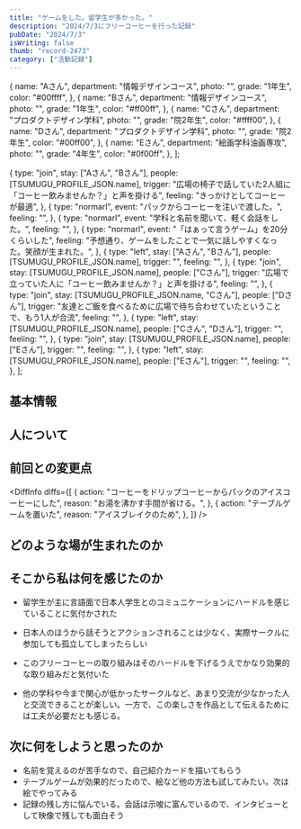 ```yaml
---
title: "ゲームをした。留学生が多かった。"
description: "2024/7/3にフリーコーヒーを行った記録"
pubDate: "2024/7/3"
isWriting: false
thumb: "record-2473"
category: ["活動記録"]
---
```



  {
    name: "Aさん",
    department: "情報デザインコース",
    photo: "",
    grade: "1年生",
    color: "#00ffff",
  },
  {
    name: "Bさん",
    department: "情報デザインコース",
    photo: "",
    grade: "1年生",
    color: "#ff00ff",
  },
  {
    name: "Cさん",
    department: "プロダクトデザイン学科",
    photo: "",
    grade: "院2年生",
    color: "#ffff00",
  },
  {
    name: "Dさん",
    department: "プロダクトデザイン学科",
    photo: "",
    grade: "院2年生",
    color: "#00ff00",
  },
  {
    name: "Eさん",
    department: "絵画学科油画専攻",
    photo: "",
    grade: "4年生",
    color: "#0f00ff",
  },
];

  {
    type: "join",
    stay: ["Aさん", "Bさん"],
    people: [TSUMUGU_PROFILE_JSON.name],
    trigger:
      "広場の椅子で話していた2人組に「コーヒー飲みませんか？」と声を掛ける",
    feeling: "きっかけとしてコーヒーが最適",
  },
  {
    type: "normarl",
    event: "パックからコーヒーを注いで渡した。",
    feeling: "",
  },
  {
    type: "normarl",
    event: "学科と名前を聞いて、軽く会話をした。",
    feeling: "",
  },
  {
    type: "normarl",
    event: "「はぁって言うゲーム」を20分くらいした",
    feeling:
      "予想通り、ゲームをしたことで一気に話しやすくなった。笑顔が生まれた。",
  },
  {
    type: "left",
    stay: ["Aさん", "Bさん"],
    people: [TSUMUGU_PROFILE_JSON.name],
    trigger: "",
    feeling: "",
  },
  {
    type: "join",
    stay: [TSUMUGU_PROFILE_JSON.name],
    people: ["Cさん"],
    trigger: "広場で立っていた人に「コーヒー飲みませんか？」と声を掛ける",
    feeling: "",
  },
  {
    type: "join",
    stay: [TSUMUGU_PROFILE_JSON.name, "Cさん"],
    people: ["Dさん"],
    trigger:
      "友達とご飯を食べるために広場で待ち合わせていたということで、もう1人が合流",
    feeling: "",
  },
  {
    type: "left",
    stay: [TSUMUGU_PROFILE_JSON.name],
    people: ["Cさん", "Dさん"],
    trigger: "",
    feeling: "",
  },
  {
    type: "join",
    stay: [TSUMUGU_PROFILE_JSON.name],
    people: ["Eさん"],
    trigger: "",
    feeling: "",
  },
  {
    type: "left",
    stay: [TSUMUGU_PROFILE_JSON.name],
    people: ["Eさん"],
    trigger: "",
    feeling: "",
  },
];

## 基本情報

<PostBasicInfo
  date="2024-07-03"
  weather="晴れ"
  place="東学広場"
  startedAt="13:10"
  endedAt="15:00"
/>

## 人について

<TsumuguInfo condition="とても元気" comment="前期審査会明けでやる気" photo="" />

<VisitorsInfo visitors={people} />

## 前回との変更点

<DiffInfo
  diffs={[
    {
      action: "コーヒーをドリップコーヒーからパックのアイスコーヒーにした",
      reason: "お湯を沸かす手間が省ける。",
    },
    {
      action: "テーブルゲームを置いた",
      reason: "アイスブレイクのため",
    },
  ]}
/>

## どのような場が生まれたのか

<EventsInfo overview="今回は留学生が多かった" people={people} events={events} />

## そこから私は何を感じたのか

- 留学生が主に言語面で日本人学生とのコミュニケーションにハードルを感じていることに気付かされた
- 日本人のほうから話そうとアクションされることは少なく、実際サークルに参加しても孤立してしまったらしい
- このフリーコーヒーの取り組みはそのハードルを下げるうえでかなり効果的な取り組みだと気付いた

- 他の学科や今まで関心が低かったサークルなど、あまり交流が少なかった人と交流できることが楽しい。一方で、この楽しさを作品として伝えるためには工夫が必要だとも感じる。

## 次に何をしようと思ったのか

- 名前を覚えるのが苦手なので、自己紹介カードを描いてもらう
- テーブルゲームが効果的だったので、絵など他の方法も試してみたい。次は絵でやってみる
- 記録の残し方に悩んでいる。会話は示唆に富んでいるので、インタビューとして映像で残しても面白そう
